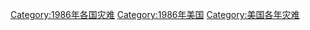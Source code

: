 [[Category:1986年各国灾难|Category:1986年各国灾难]]
[[Category:1986年美国|Category:1986年美国]]
[[Category:美国各年灾难|Category:美国各年灾难]]